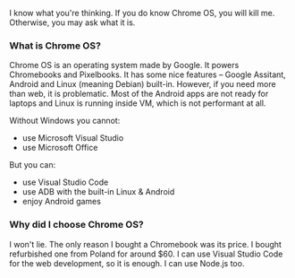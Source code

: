 
I know what you're thinking. If you do know Chrome OS, you will kill me. Otherwise, you may ask what
it is.

### What is Chrome OS?

Chrome OS is an operating system made by Google. It powers Chromebooks and Pixelbooks. It has some
nice features &ndash; Google Assitant, Android and Linux (meaning Debian) built-in. However, if you
need more than web, it is problematic. Most of the Android apps are not ready for laptops and Linux
is running inside VM, which is not performant at all.

Without Windows you cannot:

-   use Microsoft Visual Studio
-   use Microsoft Office

But you can:

-   use Visual Studio Code
-   use ADB with the built-in Linux & Android
-   enjoy Android games

### Why did I choose Chrome OS?

I won't lie. The only reason I bought a Chromebook was its price. I bought refurbished one from
Poland for around $60. I can use Visual Studio Code for the web development, so it is enough. I can
use Node.js too.
